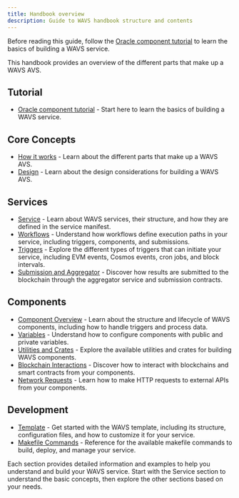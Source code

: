 ```yaml
---
title: Handbook overview
description: Guide to WAVS handbook structure and contents
---
```


<Callout title="Follow the tutorial" type="info">

Before reading this guide, follow the [Oracle component tutorial](/tutorial/1-overview) to learn the basics of building a WAVS service.

</Callout>

This handbook provides an overview of the different parts that make up a WAVS AVS.

## Tutorial

- [Oracle component tutorial](/tutorial/1-overview) - Start here to learn the basics of building a WAVS service.

## Core Concepts

- [How it works](../how-it-works) - Learn about the different parts that make up a WAVS AVS.
- [Design](../design) - Learn about the design considerations for building a WAVS AVS.

## Services

- [Service](./service) - Learn about WAVS services, their structure, and how they are defined in the service manifest.
- [Workflows](./workflows) - Understand how workflows define execution paths in your service, including triggers, components, and submissions.
- [Triggers](./triggers) - Explore the different types of triggers that can initiate your service, including EVM events, Cosmos events, cron jobs, and block intervals.
- [Submission and Aggregator](./submission) - Discover how results are submitted to the blockchain through the aggregator service and submission contracts.

## Components
- [Component Overview](./components/component) - Learn about the structure and lifecycle of WAVS components, including how to handle triggers and process data.
- [Variables](./components/variables) - Understand how to configure components with public and private variables.
- [Utilities and Crates](./components/utilities) - Explore the available utilities and crates for building WAVS components.
- [Blockchain Interactions](./components/blockchain-interactions) - Discover how to interact with blockchains and smart contracts from your components.
- [Network Requests](./components/network-requests) - Learn how to make HTTP requests to external APIs from your components.


## Development
- [Template](./template) - Get started with the WAVS template, including its structure, configuration files, and how to customize it for your service.
- [Makefile Commands](./commands) - Reference for the available makefile commands to build, deploy, and manage your service.

Each section provides detailed information and examples to help you understand and build your WAVS service. Start with the Service section to understand the basic concepts, then explore the other sections based on your needs.






